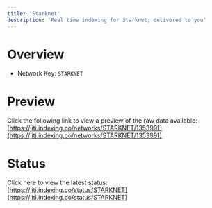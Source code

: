 ```yaml
---
title: 'Starknet'
description: 'Real time indexing for Starknet; delivered to you'
---
```


# Overview
- Network Key: `STARKNET`

# Preview
Click the following link to view a preview of the raw data available: [https://jiti.indexing.co/networks/STARKNET/1353991](https://jiti.indexing.co/networks/STARKNET/1353991)

# Status
Click here to view the latest status: [https://jiti.indexing.co/status/STARKNET](https://jiti.indexing.co/status/STARKNET)
